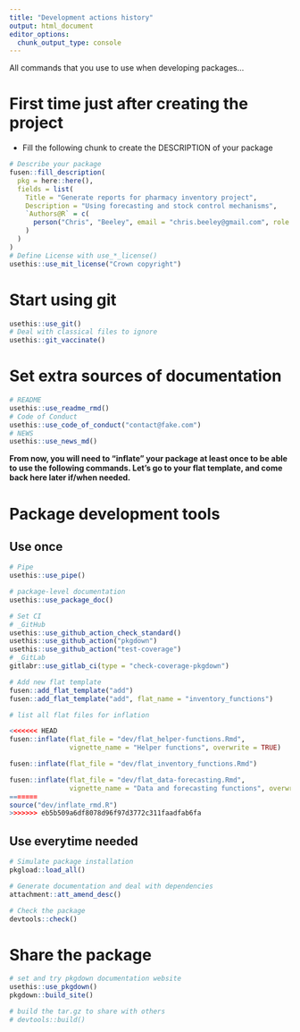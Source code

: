 ```yaml
---
title: "Development actions history"
output: html_document
editor_options: 
  chunk_output_type: console
---
```


All commands that you use to use when developing packages...

# First time just after creating the project

- Fill the following chunk to create the DESCRIPTION of your package

```r
# Describe your package
fusen::fill_description(
  pkg = here::here(),
  fields = list(
    Title = "Generate reports for pharmacy inventory project",
    Description = "Using forecasting and stock control mechanisms",
    `Authors@R` = c(
      person("Chris", "Beeley", email = "chris.beeley@gmail.com", role = c("aut", "cre"))
    )
  )
)
# Define License with use_*_license()
usethis::use_mit_license("Crown copyright")
```

# Start using git

```r
usethis::use_git()
# Deal with classical files to ignore
usethis::git_vaccinate()
```

# Set extra sources of documentation

```r
# README
usethis::use_readme_rmd()
# Code of Conduct
usethis::use_code_of_conduct("contact@fake.com")
# NEWS
usethis::use_news_md()
```

**From now, you will need to "inflate" your package at least once to be able to use the following commands. Let's go to your flat template, and come back here later if/when needed.**


# Package development tools
## Use once

```r
# Pipe
usethis::use_pipe()

# package-level documentation
usethis::use_package_doc()

# Set CI
# _GitHub
usethis::use_github_action_check_standard()
usethis::use_github_action("pkgdown")
usethis::use_github_action("test-coverage")
# _GitLab
gitlabr::use_gitlab_ci(type = "check-coverage-pkgdown")

# Add new flat template
fusen::add_flat_template("add")
fusen::add_flat_template("add", flat_name = "inventory_functions")
```

```r

# list all flat files for inflation

<<<<<<< HEAD
fusen::inflate(flat_file = "dev/flat_helper-functions.Rmd", 
               vignette_name = "Helper functions", overwrite = TRUE)

fusen::inflate(flat_file = "dev/flat_inventory_functions.Rmd")

fusen::inflate(flat_file = "dev/flat_data-forecasting.Rmd", 
               vignette_name = "Data and forecasting functions", overwrite = TRUE)
=======
source("dev/inflate_rmd.R")
>>>>>>> eb5b509a6df8078d96f97d3772c311faadfab6fa

```


## Use everytime needed

```r
# Simulate package installation
pkgload::load_all()

# Generate documentation and deal with dependencies
attachment::att_amend_desc()

# Check the package
devtools::check()
```

# Share the package

```r
# set and try pkgdown documentation website
usethis::use_pkgdown()
pkgdown::build_site()

# build the tar.gz to share with others
# devtools::build()
```

